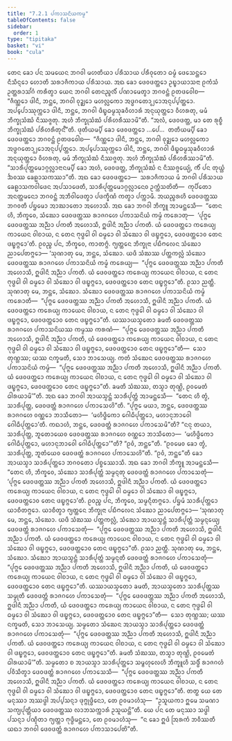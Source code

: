 ```yaml
---
title: "7.2.1 ᨸᨠᩣᩈᨶᩦᨿᨠᨾ᩠ᨾ"
tableOfContents: false
sidebar:
  order: 1
type: "tipitaka"
basket: "vi"
book: "cula"
---
```



<DynamicBreadcrumb />

<Division number="336" book="cula">

<Paragraph number="1522" book="cula">
ᨲᩮᨶ ᨡᩮᩣ ᨸᨶ ᩈᨾᨿᩮᨶ ᨽᨣᩅᩤ ᨾᩉᨲᩥᨿᩣ ᨸᩁᩥᩈᩣᨿ ᨸᩁᩥᩅᩩᨲᩮᩣ ᨵᨾ᩠ᨾᩴ ᨴᩮᩈᩮᨶ᩠ᨲᩮᩣ ᨶᩥᩈᩥᨶ᩠ᨶᩮᩣ ᩉᩮᩣᨲᩥ ᩈᩁᩣᨩᩥᨠᩣᨿ ᨸᩁᩥᩈᩣᨿ. ᩋᨳ ᨡᩮᩣ ᨴᩮᩅᨴᨲ᩠ᨲᩮᩣ ᩏᨭ᩠ᨮᩣᨿᩣᩈᨶᩣ ᩑᨠᩴᩈᩴ ᩏᨲ᩠ᨲᩁᩣᩈᩘᨣᩴ ᨠᩁᩥᨲ᩠ᩅᩣ ᨿᩮᨶ ᨽᨣᩅᩤ ᨲᩮᨶᨬ᩠ᨩᩃᩥᩴ ᨸᨱᩣᨾᩮᨲ᩠ᩅᩣ ᨽᨣᩅᨶ᩠ᨲᩴ ᩑᨲᨴᩅᩮᩤᨧ—  “ᨩᩥᨱ᩠ᨱᩮᩣ ᨴᩤᨶᩥ, ᨽᨶ᩠ᨲᩮ, ᨽᨣᩅᩤ ᩅᩩᨯ᩠ᨰᩮᩣ ᨾᩉᩃᩖᨠᩮᩣ ᩋᨴ᩠ᨵᨣᨲᩮᩣ ᩅᨿᩮᩣᩋᨶᩩᨸ᩠ᨸᨲ᩠ᨲᩮᩣ. ᩋᨸ᩠ᨸᩮᩣᩔᩩᨠ᩠ᨠᩮᩣ ᨴᩤᨶᩥ, ᨽᨶ᩠ᨲᩮ, ᨽᨣᩅᩤ ᨴᩥᨭ᩠ᨮᨵᨾ᩠ᨾᩈᩩᨡᩅᩥᩉᩣᩁᩴ ᩋᨶᩩᨿᩩᨲ᩠ᨲᩮᩣ ᩅᩥᩉᩁᨲᩩ, ᨾᨾᩴ ᨽᩥᨠ᩠ᨡᩩᩈᩴᨥᩴ ᨶᩥᩔᨩ᩠ᨩᨲᩩ. ᩋᩉᩴ ᨽᩥᨠ᩠ᨡᩩᩈᩴᨥᩴ ᨸᩁᩥᩉᩁᩥᩔᩣᨾᩦ”ᨲᩥ. “ᩋᩃᩴ, ᨴᩮᩅᨴᨲ᩠ᨲ, ᨾᩣ ᨲᩮ ᩁᩩᨧ᩠ᨧᩥ ᨽᩥᨠ᩠ᨡᩩᩈᩴᨥᩴ ᨸᩁᩥᩉᩁᩥᨲᩩᨶ᩺”ᨲᩥ.
</Paragraph>

<Paragraph number="1523" book="cula">
ᨴᩩᨲᩥᨿᨾ᩠ᨸᩥ ᨡᩮᩣ ᨴᩮᩅᨴᨲ᩠ᨲᩮᩣ …ᨸᩮ…  ᨲᨲᩥᨿᨾ᩠ᨸᩥ ᨡᩮᩣ ᨴᩮᩅᨴᨲ᩠ᨲᩮᩣ ᨽᨣᩅᨶ᩠ᨲᩴ ᩑᨲᨴᩅᩮᩤᨧ—  “ᨩᩥᨱ᩠ᨱᩮᩣ ᨴᩤᨶᩥ, ᨽᨶ᩠ᨲᩮ, ᨽᨣᩅᩤ ᩅᩩᨯ᩠ᨰᩮᩣ ᨾᩉᩃᩖᨠᩮᩣ ᩋᨴ᩠ᨵᨣᨲᩮᩣ ᩅᨿᩮᩣᩋᨶᩩᨸ᩠ᨸᨲ᩠ᨲᩮᩣ. ᩋᨸ᩠ᨸᩮᩣᩔᩩᨠ᩠ᨠᩮᩣ ᨴᩤᨶᩥ, ᨽᨶ᩠ᨲᩮ, ᨽᨣᩅᩤ ᨴᩥᨭ᩠ᨮᨵᨾ᩠ᨾᩈᩩᨡᩅᩥᩉᩣᩁᩴ ᩋᨶᩩᨿᩩᨲ᩠ᨲᩮᩣ ᩅᩥᩉᩁᨲᩩ, ᨾᨾᩴ ᨽᩥᨠ᩠ᨡᩩᩈᩴᨥᩴ ᨶᩥᩔᨩ᩠ᨩᨲᩩ. ᩋᩉᩴ ᨽᩥᨠ᩠ᨡᩩᩈᩴᨥᩴ ᨸᩁᩥᩉᩁᩥᩔᩣᨾᩦ”ᨲᩥ.
</Paragraph>

<Paragraph number="1524" book="cula">
“ᩈᩣᩁᩥᨸᩩᨲ᩠ᨲᨾᩮᩣᨣ᩠ᨣᩃᩖᩣᨶᩣᨶᨾ᩠ᨸᩥ ᨡᩮᩣ ᩋᩉᩴ, ᨴᩮᩅᨴᨲ᩠ᨲ, ᨽᩥᨠ᩠ᨡᩩᩈᩴᨥᩴ ᨶ ᨶᩥᩔᨩ᩠ᨩᩮᨿ᩠ᨿᩴ, ᨠᩥᩴ ᨸᨶ ᨲᩩᨿ᩠ᩉᩴ ᨨᩅᩔ ᨡᩮᩊᩣᩈᨠᩔᩣ”ᨲᩥ. ᩋᨳ ᨡᩮᩣ ᨴᩮᩅᨴᨲ᩠ᨲᩮᩣ—  ᩈᩁᩣᨩᩥᨠᩣᨿ ᨾᩴ ᨽᨣᩅᩤ ᨸᩁᩥᩈᩣᨿ ᨡᩮᩊᩣᩈᨠᩅᩤᨴᩮᨶ ᩋᨸᩈᩣᨴᩮᨲᩥ, ᩈᩣᩁᩥᨸᩩᨲ᩠ᨲᨾᩮᩣᨣ᩠ᨣᩃᩖᩣᨶᩮᩅ ᩏᨠ᩠ᨠᩴᩈᨲᩦᨲᩥ—  ᨠᩩᨸᩥᨲᩮᩣ ᩋᨶᨲ᩠ᨲᨾᨶᩮᩣ ᨽᨣᩅᨶ᩠ᨲᩴ ᩋᨽᩥᩅᩤᨴᩮᨲ᩠ᩅᩣ ᨸᨴᨠ᩠ᨡᩥᨱᩴ ᨠᨲ᩠ᩅᩣ ᨸᨠ᩠ᨠᩣᨾᩥ. ᩋᨿᨬ᩠ᨧᩁᩉᩥ ᨴᩮᩅᨴᨲ᩠ᨲᩔ ᨽᨣᩅᨲᩥ ᨸᨮᨾᩮᩣ ᩋᩣᨥᩣᨲᩮᩣ ᩋᩉᩮᩣᩈᩥ.
</Paragraph>

<Paragraph number="1525" book="cula">
ᩋᨳ ᨡᩮᩣ ᨽᨣᩅᩤ ᨽᩥᨠ᩠ᨡᩪ ᩋᩣᨾᨶ᩠ᨲᩮᩈᩥ—  “ᨲᩮᨶ ᩉᩥ, ᨽᩥᨠ᩠ᨡᩅᩮ, ᩈᩴᨥᩮᩣ ᨴᩮᩅᨴᨲ᩠ᨲᩔ ᩁᩣᨩᨣᩉᩮ ᨸᨠᩣᩈᨶᩦᨿᩴ ᨠᨾ᩠ᨾᩴ ᨠᩁᩮᩣᨲᩩ—  ‘ᨸᩩᨻ᩠ᨻᩮ ᨴᩮᩅᨴᨲ᩠ᨲᩔ ᩋᨬ᩠ᨬᩣ ᨸᨠᨲᩥ ᩋᩉᩮᩣᩈᩥ, ᩍᨴᩤᨶᩥ ᩋᨬ᩠ᨬᩣ ᨸᨠᨲᩥ. ᨿᩴ ᨴᩮᩅᨴᨲ᩠ᨲᩮᩣ ᨠᩁᩮᨿ᩠ᨿ ᨠᩣᨿᩮᨶ ᩅᩤᨧᩣᨿ, ᨶ ᨲᩮᨶ ᨻᩩᨴ᩠ᨵᩮᩤ ᩅᩤ ᨵᨾ᩠ᨾᩮᩣ ᩅᩤ ᩈᩴᨥᩮᩣ ᩅᩤ ᨴᨭ᩠ᨮᨻ᩠ᨻᩮᩣ, ᨴᩮᩅᨴᨲ᩠ᨲᩮᩣᩅ ᨲᩮᨶ ᨴᨭ᩠ᨮᨻ᩠ᨻᩮᩣ’ᨲᩥ. ᩑᩅᨬ᩠ᨧ ᨸᨶ, ᨽᩥᨠ᩠ᨡᩅᩮ, ᨠᩣᨲᨻ᩠ᨻᩴ. ᨻ᩠ᨿᨲ᩠ᨲᩮᨶ ᨽᩥᨠ᩠ᨡᩩᨶᩣ ᨸᨭᩥᨻᩃᩮᨶ ᩈᩴᨥᩮᩣ ᨬᩣᨸᩮᨲᨻ᩠ᨻᩮᩣ—
</Paragraph>

</Division>
<Division number="337" book="cula">

<Paragraph number="1526" book="cula">
‘ᩈᩩᨱᩣᨲᩩ ᨾᩮ, ᨽᨶ᩠ᨲᩮ, ᩈᩴᨥᩮᩣ. ᨿᨴᩥ ᩈᩴᨥᩔ ᨸᨲ᩠ᨲᨠᩃᩖᩴ ᩈᩴᨥᩮᩣ ᨴᩮᩅᨴᨲ᩠ᨲᩔ ᩁᩣᨩᨣᩉᩮ ᨸᨠᩣᩈᨶᩦᨿᩴ ᨠᨾ᩠ᨾᩴ ᨠᩁᩮᨿ᩠ᨿ—  “ᨸᩩᨻ᩠ᨻᩮ ᨴᩮᩅᨴᨲ᩠ᨲᩔ ᩋᨬ᩠ᨬᩣ ᨸᨠᨲᩥ ᩋᩉᩮᩣᩈᩥ, ᩍᨴᩤᨶᩥ ᩋᨬ᩠ᨬᩣ ᨸᨠᨲᩥ. ᨿᩴ ᨴᩮᩅᨴᨲ᩠ᨲᩮᩣ ᨠᩁᩮᨿ᩠ᨿ ᨠᩣᨿᩮᨶ ᩅᩤᨧᩣᨿ, ᨶ ᨲᩮᨶ ᨻᩩᨴ᩠ᨵᩮᩤ ᩅᩤ ᨵᨾ᩠ᨾᩮᩣ ᩅᩤ ᩈᩴᨥᩮᩣ ᩅᩤ ᨴᨭ᩠ᨮᨻ᩠ᨻᩮᩣ, ᨴᩮᩅᨴᨲ᩠ᨲᩮᩣᩅ ᨲᩮᨶ ᨴᨭ᩠ᨮᨻ᩠ᨻᩮᩣ”ᨲᩥ. ᩑᩈᩣ ᨬᨲ᩠ᨲᩥ.
</Paragraph>

<Paragraph number="1527" book="cula">
ᩈᩩᨱᩣᨲᩩ ᨾᩮ, ᨽᨶ᩠ᨲᩮ, ᩈᩴᨥᩮᩣ. ᩈᩴᨥᩮᩣ ᨴᩮᩅᨴᨲ᩠ᨲᩔ ᩁᩣᨩᨣᩉᩮ ᨸᨠᩣᩈᨶᩦᨿᩴ ᨠᨾ᩠ᨾᩴ ᨠᩁᩮᩣᨲᩥ—  “ᨸᩩᨻ᩠ᨻᩮ ᨴᩮᩅᨴᨲ᩠ᨲᩔ ᩋᨬ᩠ᨬᩣ ᨸᨠᨲᩥ ᩋᩉᩮᩣᩈᩥ, ᩍᨴᩤᨶᩥ ᩋᨬ᩠ᨬᩣ ᨸᨠᨲᩥ. ᨿᩴ ᨴᩮᩅᨴᨲ᩠ᨲᩮᩣ ᨠᩁᩮᨿ᩠ᨿ ᨠᩣᨿᩮᨶ ᩅᩤᨧᩣᨿ, ᨶ ᨲᩮᨶ ᨻᩩᨴ᩠ᨵᩮᩤ ᩅᩤ ᨵᨾ᩠ᨾᩮᩣ ᩅᩤ ᩈᩴᨥᩮᩣ ᩅᩤ ᨴᨭ᩠ᨮᨻ᩠ᨻᩮᩣ, ᨴᩮᩅᨴᨲ᩠ᨲᩮᩣᩅ ᨲᩮᨶ ᨴᨭ᩠ᨮᨻ᩠ᨻᩮᩣ”ᨲᩥ. ᨿᩔᩣᨿᩈ᩠ᨾᨲᩮᩣ ᨡᨾᨲᩥ ᨴᩮᩅᨴᨲ᩠ᨲᩔ ᩁᩣᨩᨣᩉᩮ ᨸᨠᩣᩈᨶᩦᨿᩔ ᨠᨾ᩠ᨾᩔ ᨠᩁᨱᩴ—  “ᨸᩩᨻ᩠ᨻᩮ ᨴᩮᩅᨴᨲ᩠ᨲᩔ ᩋᨬ᩠ᨬᩣ ᨸᨠᨲᩥ ᩋᩉᩮᩣᩈᩥ, ᩍᨴᩤᨶᩥ ᩋᨬ᩠ᨬᩣ ᨸᨠᨲᩥ, ᨿᩴ ᨴᩮᩅᨴᨲ᩠ᨲᩮᩣ ᨠᩁᩮᨿ᩠ᨿ ᨠᩣᨿᩮᨶ ᩅᩤᨧᩣᨿ, ᨶ ᨲᩮᨶ ᨻᩩᨴ᩠ᨵᩮᩤ ᩅᩤ ᨵᨾ᩠ᨾᩮᩣ ᩅᩤ ᩈᩴᨥᩮᩣ ᩅᩤ ᨴᨭ᩠ᨮᨻ᩠ᨻᩮᩣ, ᨴᩮᩅᨴᨲ᩠ᨲᩮᩣᩅ ᨲᩮᨶ ᨴᨭ᩠ᨮᨻ᩠ᨻᩮᩣ”ᨲᩥ—  ᩈᩮᩣ ᨲᩩᨱ᩠ᩉᩔ; ᨿᩔ ᨶᨠ᩠ᨡᨾᨲᩥ, ᩈᩮᩣ ᨽᩣᩈᩮᨿ᩠ᨿ.
</Paragraph>

<Paragraph number="1528" book="cula">
ᨠᨲᩴ ᩈᩴᨥᩮᨶ ᨴᩮᩅᨴᨲ᩠ᨲᩔ ᩁᩣᨩᨣᩉᩮ ᨸᨠᩣᩈᨶᩦᨿᩴ ᨠᨾ᩠ᨾᩴ—  “ᨸᩩᨻ᩠ᨻᩮ ᨴᩮᩅᨴᨲ᩠ᨲᩔ ᩋᨬ᩠ᨬᩣ ᨸᨠᨲᩥ ᩋᩉᩮᩣᩈᩥ, ᩍᨴᩤᨶᩥ ᩋᨬ᩠ᨬᩣ ᨸᨠᨲᩥ. ᨿᩴ ᨴᩮᩅᨴᨲ᩠ᨲᩮᩣ ᨠᩁᩮᨿ᩠ᨿ ᨠᩣᨿᩮᨶ ᩅᩤᨧᩣᨿ, ᨶ ᨲᩮᨶ ᨻᩩᨴ᩠ᨵᩮᩤ ᩅᩤ ᨵᨾ᩠ᨾᩮᩣ ᩅᩤ ᩈᩴᨥᩮᩣ ᩅᩤ ᨴᨭ᩠ᨮᨻ᩠ᨻᩮᩣ, ᨴᩮᩅᨴᨲ᩠ᨲᩮᩣᩅ ᨲᩮᨶ ᨴᨭ᩠ᨮᨻ᩠ᨻᩮᩣ”ᨲᩥ. ᨡᨾᨲᩥ ᩈᩴᨥᩔ, ᨲᩈ᩠ᨾᩣ ᨲᩩᨱ᩠ᩉᩦ, ᩑᩅᨾᩮᨲᩴ ᨵᩤᩁᨿᩣᨾᩦ’”ᨲᩥ.
</Paragraph>

</Division>
<Division number="338" book="cula">

<Paragraph number="1529" book="cula">
ᩋᨳ ᨡᩮᩣ ᨽᨣᩅᩤ ᩋᩣᨿᩈ᩠ᨾᨶ᩠ᨲᩴ ᩈᩣᩁᩥᨸᩩᨲ᩠ᨲᩴ ᩋᩣᨾᨶ᩠ᨲᩮᩈᩥ—  “ᨲᩮᨶ ᩉᩥ ᨲ᩠ᩅᩴ, ᩈᩣᩁᩥᨸᩩᨲ᩠ᨲ, ᨴᩮᩅᨴᨲ᩠ᨲᩴ ᩁᩣᨩᨣᩉᩮ ᨸᨠᩣᩈᩮᩉᩦ”ᨲᩥ. “ᨸᩩᨻ᩠ᨻᩮ ᨾᨿᩣ, ᨽᨶ᩠ᨲᩮ, ᨴᩮᩅᨴᨲ᩠ᨲᩔ ᩁᩣᨩᨣᩉᩮ ᩅᨱ᩠ᨱᩮᩣ ᨽᩣᩈᩥᨲᩮᩣ—  ‘ᨾᩉᩥᨴ᩠ᨵᩥᨠᩮᩣ ᨣᩮᩤᨵᩥᨸᩩᨲ᩠ᨲᩮᩣ, ᨾᩉᩣᨶᩩᨽᩣᩅᩮᩤ ᨣᩮᩤᨵᩥᨸᩩᨲ᩠ᨲᩮᩣ’ᨲᩥ. ᨠᨳᩣᩉᩴ, ᨽᨶ᩠ᨲᩮ, ᨴᩮᩅᨴᨲ᩠ᨲᩴ ᩁᩣᨩᨣᩉᩮ ᨸᨠᩣᩈᩮᨾᩦ”ᨲᩥ? “ᨶᨶᩩ ᨲᨿᩣ, ᩈᩣᩁᩥᨸᩩᨲ᩠ᨲ, ᨽᩪᨲᩮᩣᨿᩮᩅ ᨴᩮᩅᨴᨲ᩠ᨲᩔ ᩁᩣᨩᨣᩉᩮ ᩅᨱ᩠ᨱᩮᩣ ᨽᩣᩈᩥᨲᩮᩣ—  ‘ᨾᩉᩥᨴ᩠ᨵᩥᨠᩮᩣ ᨣᩮᩤᨵᩥᨸᩩᨲ᩠ᨲᩮᩣ, ᨾᩉᩣᨶᩩᨽᩣᩅᩮᩤ ᨣᩮᩤᨵᩥᨸᩩᨲ᩠ᨲᩮᩣ’”ᨲᩥ? “ᩑᩅᩴ, ᨽᨶ᩠ᨲᩮ”ᨲᩥ. “ᩑᩅᨾᩮᩅ ᨡᩮᩣ ᨲ᩠ᩅᩴ, ᩈᩣᩁᩥᨸᩩᨲ᩠ᨲ, ᨽᩪᨲᩴᨿᩮᩅ ᨴᩮᩅᨴᨲ᩠ᨲᩴ ᩁᩣᨩᨣᩉᩮ ᨸᨠᩣᩈᩮᩉᩦ”ᨲᩥ. “ᩑᩅᩴ, ᨽᨶ᩠ᨲᩮ”ᨲᩥ ᨡᩮᩣ ᩋᩣᨿᩈ᩠ᨾᩣ ᩈᩣᩁᩥᨸᩩᨲ᩠ᨲᩮᩣ ᨽᨣᩅᨲᩮᩣ ᨸᨧ᩠ᨧᩔᩮᩣᩈᩥ.
</Paragraph>

<Paragraph number="1530" book="cula">
ᩋᨳ ᨡᩮᩣ ᨽᨣᩅᩤ ᨽᩥᨠ᩠ᨡᩪ ᩋᩣᨾᨶ᩠ᨲᩮᩈᩥ—  “ᨲᩮᨶ ᩉᩥ, ᨽᩥᨠ᩠ᨡᩅᩮ, ᩈᩴᨥᩮᩣ ᩈᩣᩁᩥᨸᩩᨲ᩠ᨲᩴ ᩈᨾ᩠ᨾᨶ᩠ᨶᨲᩩ ᨴᩮᩅᨴᨲ᩠ᨲᩴ ᩁᩣᨩᨣᩉᩮ ᨸᨠᩣᩈᩮᨲᩩᩴ—  ‘ᨸᩩᨻ᩠ᨻᩮ ᨴᩮᩅᨴᨲ᩠ᨲᩔ ᩋᨬ᩠ᨬᩣ ᨸᨠᨲᩥ ᩋᩉᩮᩣᩈᩥ, ᩍᨴᩤᨶᩥ ᩋᨬ᩠ᨬᩣ ᨸᨠᨲᩥ. ᨿᩴ ᨴᩮᩅᨴᨲ᩠ᨲᩮᩣ ᨠᩁᩮᨿ᩠ᨿ ᨠᩣᨿᩮᨶ ᩅᩤᨧᩣᨿ, ᨶ ᨲᩮᨶ ᨻᩩᨴ᩠ᨵᩮᩤ ᩅᩤ ᨵᨾ᩠ᨾᩮᩣ ᩅᩤ ᩈᩴᨥᩮᩣ ᩅᩤ ᨴᨭ᩠ᨮᨻ᩠ᨻᩮᩣ, ᨴᩮᩅᨴᨲ᩠ᨲᩮᩣᩅ ᨲᩮᨶ ᨴᨭ᩠ᨮᨻ᩠ᨻᩮᩣ’ᨲᩥ. ᩑᩅᨬ᩠ᨧ ᨸᨶ, ᨽᩥᨠ᩠ᨡᩅᩮ, ᩈᨾ᩠ᨾᨶ᩠ᨶᩥᨲᨻ᩠ᨻᩮᩣ. ᨸᨮᨾᩴ ᩈᩣᩁᩥᨸᩩᨲ᩠ᨲᩮᩣ ᨿᩣᨧᩥᨲᨻ᩠ᨻᩮᩣ. ᨿᩣᨧᩥᨲ᩠ᩅᩣ ᨻ᩠ᨿᨲ᩠ᨲᩮᨶ ᨽᩥᨠ᩠ᨡᩩᨶᩣ ᨸᨭᩥᨻᩃᩮᨶ ᩈᩴᨥᩮᩣ ᨬᩣᨸᩮᨲᨻ᩠ᨻᩮᩣ—
</Paragraph>

<Paragraph number="1531" book="cula">
‘ᩈᩩᨱᩣᨲᩩ ᨾᩮ, ᨽᨶ᩠ᨲᩮ, ᩈᩴᨥᩮᩣ. ᨿᨴᩥ ᩈᩴᨥᩔ ᨸᨲ᩠ᨲᨠᩃᩖᩴ, ᩈᩴᨥᩮᩣ ᩋᩣᨿᩈ᩠ᨾᨶ᩠ᨲᩴ ᩈᩣᩁᩥᨸᩩᨲ᩠ᨲᩴ ᩈᨾ᩠ᨾᨶ᩠ᨶᩮᨿ᩠ᨿ ᨴᩮᩅᨴᨲ᩠ᨲᩴ ᩁᩣᨩᨣᩉᩮ ᨸᨠᩣᩈᩮᨲᩩᩴ—  “ᨸᩩᨻ᩠ᨻᩮ ᨴᩮᩅᨴᨲ᩠ᨲᩔ ᩋᨬ᩠ᨬᩣ ᨸᨠᨲᩥ ᩋᩉᩮᩣᩈᩥ, ᩍᨴᩤᨶᩥ ᩋᨬ᩠ᨬᩣ ᨸᨠᨲᩥ. ᨿᩴ ᨴᩮᩅᨴᨲ᩠ᨲᩮᩣ ᨠᩁᩮᨿ᩠ᨿ ᨠᩣᨿᩮᨶ ᩅᩤᨧᩣᨿ, ᨶ ᨲᩮᨶ ᨻᩩᨴ᩠ᨵᩮᩤ ᩅᩤ ᨵᨾ᩠ᨾᩮᩣ ᩅᩤ ᩈᩴᨥᩮᩣ ᩅᩤ ᨴᨭ᩠ᨮᨻ᩠ᨻᩮᩣ, ᨴᩮᩅᨴᨲ᩠ᨲᩮᩣᩅ ᨲᩮᨶ ᨴᨭ᩠ᨮᨻ᩠ᨻᩮᩣ”ᨲᩥ. ᩑᩈᩣ ᨬᨲ᩠ᨲᩥ.
</Paragraph>

<Paragraph number="1532" book="cula">
ᩈᩩᨱᩣᨲᩩ ᨾᩮ, ᨽᨶ᩠ᨲᩮ, ᩈᩴᨥᩮᩣ. ᩈᩴᨥᩮᩣ ᩋᩣᨿᩈ᩠ᨾᨶ᩠ᨲᩴ ᩈᩣᩁᩥᨸᩩᨲ᩠ᨲᩴ ᩈᨾ᩠ᨾᨶ᩠ᨶᨲᩥ ᨴᩮᩅᨴᨲ᩠ᨲᩴ ᩁᩣᨩᨣᩉᩮ ᨸᨠᩣᩈᩮᨲᩩᩴ—  “ᨸᩩᨻ᩠ᨻᩮ ᨴᩮᩅᨴᨲ᩠ᨲᩔ ᩋᨬ᩠ᨬᩣ ᨸᨠᨲᩥ ᩋᩉᩮᩣᩈᩥ, ᩍᨴᩤᨶᩥ ᩋᨬ᩠ᨬᩣ ᨸᨠᨲᩥ, ᨿᩴ ᨴᩮᩅᨴᨲ᩠ᨲᩮᩣ ᨠᩁᩮᨿ᩠ᨿ ᨠᩣᨿᩮᨶ ᩅᩤᨧᩣᨿ, ᨶ ᨲᩮᨶ ᨻᩩᨴ᩠ᨵᩮᩤ ᩅᩤ ᨵᨾ᩠ᨾᩮᩣ ᩅᩤ ᩈᩴᨥᩮᩣ ᩅᩤ ᨴᨭ᩠ᨮᨻ᩠ᨻᩮᩣ, ᨴᩮᩅᨴᨲ᩠ᨲᩮᩣᩅ ᨲᩮᨶ ᨴᨭ᩠ᨮᨻ᩠ᨻᩮᩣ”ᨲᩥ. ᨿᩔᩣᨿᩈ᩠ᨾᨲᩮᩣ ᨡᨾᨲᩥ, ᩋᩣᨿᩈ᩠ᨾᨲᩮᩣ ᩈᩣᩁᩥᨸᩩᨲ᩠ᨲᩔ ᩈᨾ᩠ᨾᩩᨲᩥ ᨴᩮᩅᨴᨲ᩠ᨲᩴ ᩁᩣᨩᨣᩉᩮ ᨸᨠᩣᩈᩮᨲᩩᩴ—  “ᨸᩩᨻ᩠ᨻᩮ ᨴᩮᩅᨴᨲ᩠ᨲᩔ ᩋᨬ᩠ᨬᩣ ᨸᨠᨲᩥ ᩋᩉᩮᩣᩈᩥ, ᩍᨴᩤᨶᩥ ᩋᨬ᩠ᨬᩣ ᨸᨠᨲᩥ, ᨿᩴ ᨴᩮᩅᨴᨲ᩠ᨲᩮᩣ ᨠᩁᩮᨿ᩠ᨿ ᨠᩣᨿᩮᨶ ᩅᩤᨧᩣᨿ, ᨶ ᨲᩮᨶ ᨻᩩᨴ᩠ᨵᩮᩤ ᩅᩤ ᨵᨾ᩠ᨾᩮᩣ ᩅᩤ ᩈᩴᨥᩮᩣ ᩅᩤ ᨴᨭ᩠ᨮᨻ᩠ᨻᩮᩣ, ᨴᩮᩅᨴᨲ᩠ᨲᩮᩣᩅ ᨲᩮᨶ ᨴᨭ᩠ᨮᨻ᩠ᨻᩮᩣ”ᨲᩥ—  ᩈᩮᩣ ᨲᩩᨱ᩠ᩉᩔ; ᨿᩔ ᨶᨠ᩠ᨡᨾᨲᩥ, ᩈᩮᩣ ᨽᩣᩈᩮᨿ᩠ᨿ.
</Paragraph>

<Paragraph number="1533" book="cula">
ᩈᨾ᩠ᨾᨲᩮᩣ ᩈᩴᨥᩮᨶ ᩋᩣᨿᩈ᩠ᨾᩣ ᩈᩣᩁᩥᨸᩩᨲ᩠ᨲᩮᩣ ᨴᩮᩅᨴᨲ᩠ᨲᩴ ᩁᩣᨩᨣᩉᩮ ᨸᨠᩣᩈᩮᨲᩩᩴ—  “ᨸᩩᨻ᩠ᨻᩮ ᨴᩮᩅᨴᨲ᩠ᨲᩔ ᩋᨬ᩠ᨬᩣ ᨸᨠᨲᩥ ᩋᩉᩮᩣᩈᩥ, ᩍᨴᩤᨶᩥ ᩋᨬ᩠ᨬᩣ ᨸᨠᨲᩥ. ᨿᩴ ᨴᩮᩅᨴᨲ᩠ᨲᩮᩣ ᨠᩁᩮᨿ᩠ᨿ ᨠᩣᨿᩮᨶ ᩅᩤᨧᩣᨿ, ᨶ ᨲᩮᨶ ᨻᩩᨴ᩠ᨵᩮᩤ ᩅᩤ ᨵᨾ᩠ᨾᩮᩣ ᩅᩤ ᩈᩴᨥᩮᩣ ᩅᩤ ᨴᨭ᩠ᨮᨻ᩠ᨻᩮᩣ, ᨴᩮᩅᨴᨲ᩠ᨲᩮᩣᩅ ᨲᩮᨶ ᨴᨭ᩠ᨮᨻ᩠ᨻᩮᩣ”ᨲᩥ. ᨡᨾᨲᩥ ᩈᩴᨥᩔ, ᨲᩈ᩠ᨾᩣ ᨲᩩᨱ᩠ᩉᩦ, ᩑᩅᨾᩮᨲᩴ ᨵᩤᩁᨿᩣᨾᩦ’”ᨲᩥ.
</Paragraph>

<Paragraph number="1534" book="cula">
ᩈᨾ᩠ᨾᨲᩮᩣ ᨧ ᩋᩣᨿᩈ᩠ᨾᩣ ᩈᩣᩁᩥᨸᩩᨲ᩠ᨲᩮᩣ ᩈᨾ᩠ᨻᩉᩩᩃᩮᩉᩥ ᨽᩥᨠ᩠ᨡᩪᩉᩥ ᩈᨴ᩠ᨵᩥᩴ ᩁᩣᨩᨣᩉᩴ ᨸᩅᩥᩈᩥᨲ᩠ᩅᩣ ᨴᩮᩅᨴᨲ᩠ᨲᩴ ᩁᩣᨩᨣᩉᩮ ᨸᨠᩣᩈᩮᩈᩥ—  “ᨸᩩᨻ᩠ᨻᩮ ᨴᩮᩅᨴᨲ᩠ᨲᩔ ᩋᨬ᩠ᨬᩣ ᨸᨠᨲᩥ ᩋᩉᩮᩣᩈᩥ, ᩍᨴᩤᨶᩥ ᩋᨬ᩠ᨬᩣ ᨸᨠᨲᩥ. ᨿᩴ ᨴᩮᩅᨴᨲ᩠ᨲᩮᩣ ᨠᩁᩮᨿ᩠ᨿ ᨠᩣᨿᩮᨶ ᩅᩤᨧᩣᨿ, ᨶ ᨲᩮᨶ ᨻᩩᨴ᩠ᨵᩮᩤ ᩅᩤ ᨵᨾ᩠ᨾᩮᩣ ᩅᩤ ᩈᩴᨥᩮᩣ ᩅᩤ ᨴᨭ᩠ᨮᨻ᩠ᨻᩮᩣ, ᨴᩮᩅᨴᨲ᩠ᨲᩮᩣᩅ ᨲᩮᨶ ᨴᨭ᩠ᨮᨻ᩠ᨻᩮᩣ”ᨲᩥ. ᨲᨲ᩠ᨳ ᨿᩮ ᨲᩮ ᨾᨶᩩᩔᩣ ᩋᩔᨴ᩠ᨵᩤ ᩋᨸ᩠ᨸᩈᨶ᩠ᨶᩣ ᨴᩩᨻ᩠ᨻᩩᨴ᩠ᨵᩥᨶᩮᩣ, ᨲᩮ ᩑᩅᨾᩣᩉᩴᩈᩩ—  “ᩏᩈᩪᨿᨠᩣ ᩍᨾᩮ ᩈᨾᨱᩣ ᩈᨠ᩠ᨿᨸᩩᨲ᩠ᨲᩥᨿᩣ ᨴᩮᩅᨴᨲ᩠ᨲᩔ ᩃᩣᨽᩈᨠ᩠ᨠᩣᩁᩴ ᩏᩈᩪᨿᨶ᩠ᨲᩦ”ᨲᩥ. ᨿᩮ ᨸᨶ ᨲᩮ ᨾᨶᩩᩔᩣ ᩈᨴ᩠ᨵᩤ ᨸᩈᨶ᩠ᨶᩣ ᨸᨱ᩠ᨯᩥᨲᩣ ᨻ᩠ᨿᨲ᩠ᨲᩣ ᨻᩩᨴ᩠ᨵᩥᨾᨶ᩠ᨲᩮᩣ, ᨲᩮ ᩑᩅᨾᩣᩉᩴᩈᩩ—  “ᨶ ᨡᩮᩣ ᩍᨴᩴ ᩒᩁᨠᩴ ᨽᩅᩥᩔᨲᩥ ᨿᨳᩣ ᨽᨣᩅᩤ ᨴᩮᩅᨴᨲ᩠ᨲᩴ ᩁᩣᨩᨣᩉᩮ ᨸᨠᩣᩈᩣᨸᩮᨲᩦ”ᨲᩥ.
</Paragraph>
</Division>